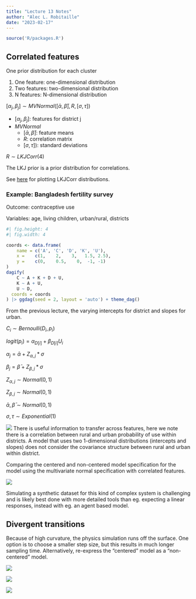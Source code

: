 ```yaml
---
title: "Lecture 13 Notes"
author: "Alec L. Robitaille"
date: "2023-02-17"
---
```


```r
source('R/packages.R')
```


## Correlated features

One prior distribution for each cluster

1. One feature: one-dimensional distribution
1. Two features: two-dimensional distribution
1. N features: N-dimensional distribution

$[\alpha_{j}, \beta_{j}] \sim MVNormal([\bar{\alpha}, \bar{\beta}], R, [\sigma, \tau])$

- $[\alpha_{j}, \beta_{j}]$: features for district j
- $MVNormal$
	- $[\bar{\alpha}, \bar{\beta}]$: feature means
	- $R$: correlation matrix
	- $[\sigma, \tau])$: standard deviations

$R \sim LKJCorr(4)$

The LKJ prior is a prior distribution for correlations. 

See [here](https://github.com/rmcelreath/stat_rethinking_2023/blob/main/scripts/14_varying_slopes_bangladesh.R#L1-L48) for plotting LKJCorr distributions. 






### Example: Bangladesh fertility survey

Outcome: contraceptive use

Variables: age, living children, urban/rural, districts

```r
#| fig.height: 4
#| fig.width: 4 

coords <- data.frame(
	name = c('A', 'C', 'D', 'K', 'U'),
	x =    c(1,    2,    3,   1.5, 2.5),
	y =    c(0,    0.5,    0,  -1, -1)
)
dagify(
	C ~ A + K + D + U,
	K ~ A + U,
	U ~ D,
  coords = coords
) |> ggdag(seed = 2, layout = 'auto') + theme_dag()
```

From the previous lecture, the varying intercepts for district and slopes 
for urban. 

$C_{i} \sim Bernoulli(D_{i}, p_{i})$

$logit(p_{i}) = \alpha_{D[i]} + \beta_{D[i]}U_{i}$

$\alpha_{j} = \bar{\alpha} + Z_{\alpha, j} * \sigma$

$\beta_{j} = \bar{\beta} + Z_{\beta, j} * \sigma$

$Z_{\alpha, j} \sim Normal(0, 1)$

$Z_{\beta, j} \sim Normal(0, 1)$

$\bar{\alpha}, \bar{\beta} \sim Normal(0, 1)$

$\sigma, \tau \sim  Exponential(1)$


![](../graphics/stat_rethinking_l14_slide05.png)
There is useful information to transfer across features, here we note there
is a correlation between rural and urban probability of use within districts. 
A model that uses two 1-dimensional distributions (intercepts and slopes) does
not consider the covariance structure between rural and urban within district. 

Comparing the centered and non-centered model specification for the model
using the multivariate normal specification with correlated features. 


![](../graphics/stat_rethinking_l14_slide36.png)

Simulating a synthetic dataset for this kind of complex system is challenging
and is likely best done with more detailed tools than eg. expecting a linear
responses, instead with eg. an agent based model.


## Divergent transitions

Because of high curvature, the physics simulation runs off the surface. 
One option is to choose a smaller step size, but this results in much 
longer sampling time. Alternatively, re-express the "centered" model
as a "non-centered" model. 

![](../graphics/stat_rethinking_l14_slide66.png)

![](../graphics/stat_rethinking_l14_slide36.png)

![](../graphics/stat_rethinking_l14_slide78.png)
